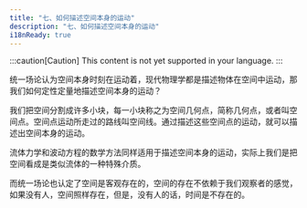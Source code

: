 ```yaml
---
title: "七、如何描述空间本身的运动"
description: "七、如何描述空间本身的运动"
i18nReady: true
---
```


:::caution[Caution]
This content is not yet supported in your language.
:::



统一场论认为空间本身时刻在运动着，现代物理学都是描述物体在空间中运动，那我们如何定性定量地描述空间本身的运动？

我们把空间分割成许多小块，每一小块称之为空间几何点，简称几何点，或者叫空间点。空间点运动所走过的路线叫空间线。通过描述这些空间点的运动，就可以描述出空间本身的运动。

流体力学和波动方程的数学方法同样适用于描述空间本身的运动，实际上我们是把空间看成是类似流体的一种特殊介质。

而统一场论也认定了空间是客观存在的，空间的存在不依赖于我们观察者的感觉，如果没有人，空间照样存在，但是，没有人的话，时间是不存在的。
